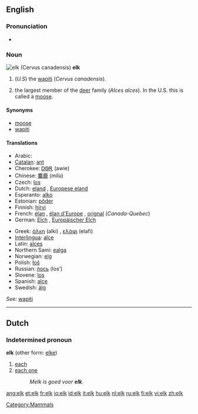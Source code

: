 {{wikipedia}}
==English==

===Pronunciation===
*{{audio|en-us-elk.ogg|Audio (US)}}

===Noun===
[[Image:Cervus canadensis2006.jpg|thumbnail|elk (''Cervus canadensis'')]]
'''elk'''

# (''U.S'') the [[wapiti]] (''Cervus canadensis'').
# {{UK}} the largest member of the [[deer]] family (''Alces alces''). In the U.S. this is called a [[moose]].

====Synonyms====
*[[moose]]
*[[wapiti]]

====Translations====
{{trans-top|moose}}
*Arabic: {{ARchar|[[موظ]]}} {{unicode|(al-mu:ʐ)}} {{m}}
*[[Catalan]]: [[ant#Catalan|ant]] {{m}}
*Cherokee: [[ᎠᏫᎡ]] (awie)
*Chinese: [[麋鹿]] (mílù)
*Czech: [[los]] {{m}}
*Dutch: [[eland]] {{m}}, [[Europese eland]] {{m}}
*Esperanto: [[alko]]
*Estonian: [[põder]]
*Finnish: [[hirvi]]
*French: [[élan]] {{m}}, [[élan d'Europe]] {{m}}, [[orignal]] {{m}} (''Canada-Quebec'')
*German: [[Elch]] {{m}}, [[Europäischer Elch]] {{m}}
{{trans-mid}}
*Greek: [[άλκη]] (alki) {{f}}, [[ελάφι]] (elafi) {{n}}
*[[Interlingua]]: [[alce]]
*Latin: [[alces]] {{f}}
*Northern Sami: [[ealga]]
*Norwegian: [[elg]] {{m}}
*Polish: [[łoś]] {{m}}
*Russian: [[лось]] (los’) {{m}}
*Slovene: [[los]] {{m}}
*Spanish: [[alce]]
*Swedish: [[älg]] {{c}}
{{trans-bottom}}

{{trans-top|wapiti}}
''See:'' [[wapiti]]
{{trans-bottom}}

[[Category:Mammals]]

----

==Dutch==

===Indetermined pronoun===
{{rfc-header|Indetermined pronoun}}
'''elk''' (other form: [[elke]])

# [[each]]
# [[each one]]
#: ''Melk is goed voor '''elk'''.''

[[ang:elk]]
[[et:elk]]
[[fr:elk]]
[[io:elk]]
[[id:elk]]
[[it:elk]]
[[hu:elk]]
[[nl:elk]]
[[ru:elk]]
[[fi:elk]]
[[vi:elk]]
[[zh:elk]]
